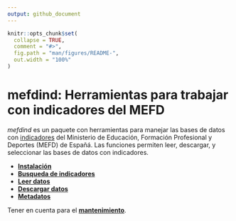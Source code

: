 ```yaml
---
output: github_document
---
```


```r
knitr::opts_chunk$set(
  collapse = TRUE,
  comment = "#>",
  fig.path = "man/figures/README-",
  out.width = "100%"
)
```

# mefdind: Herramientas para trabajar con indicadores del MEFD

*mefdind* es un paquete con herramientas para manejar las bases de datos con [indicadores](https://www.educacionyfp.gob.es/servicios-al-ciudadano/estadisticas/no-universitaria.html) del Ministerio de Educación, Formación Profesional y Deportes (MEFD) de Españá. Las funciones permiten leer, descargar, y seleccionar las bases de datos con indicadores.

* [**Instalación**](install.md)
* [**Busqueda de indicadores**](search.md)
* [**Leer datos**](import.md)
* [**Descargar datos**](save.md)
* [**Metadatos**](meta.md)

Tener en cuenta para el [**mantenimiento**](maintenance.md). 

